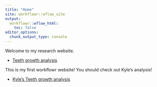 ```yaml
---
title: "Home"
site: workflowr::wflow_site
output:
  workflowr::wflow_html:
    toc: false
editor_options:
  chunk_output_type: console
---
```


Welcome to my research website.

* [Teeth growth analysis](teeth.html)

This is my first workflowr website!
You should check out Kyle's analysis! 

* [Kyle's Teeth growth analysis](https://kyleghaby-uchicago.github.io/myproject/)
